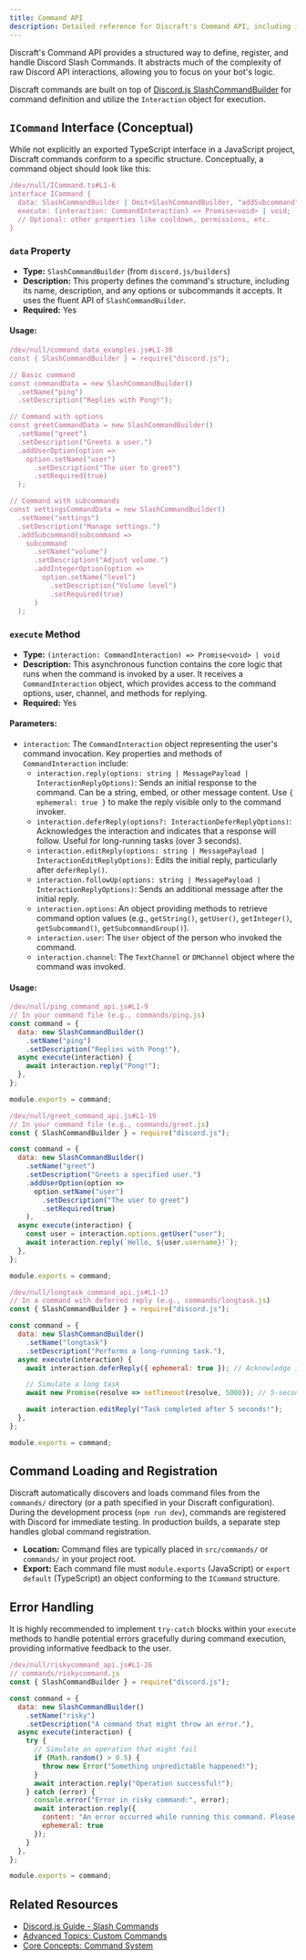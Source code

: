 ```yaml
---
title: Command API
description: Detailed reference for Discraft's Command API, including interfaces and methods for defining and interacting with commands.
---
```


Discraft's Command API provides a structured way to define, register, and handle Discord Slash Commands. It abstracts much of the complexity of raw Discord API interactions, allowing you to focus on your bot's logic.

Discraft commands are built on top of [Discord.js SlashCommandBuilder](https://discord.js.org/#/docs/builders/main/class/SlashCommandBuilder) for command definition and utilize the `Interaction` object for execution.

## `ICommand` Interface (Conceptual)

While not explicitly an exported TypeScript interface in a JavaScript project, Discraft commands conform to a specific structure. Conceptually, a command object should look like this:

```typescript
/dev/null/ICommand.ts#L1-6
interface ICommand {
  data: SlashCommandBuilder | Omit<SlashCommandBuilder, "addSubcommand" | "addSubcommandGroup">;
  execute: (interaction: CommandInteraction) => Promise<void> | void;
  // Optional: other properties like cooldown, permissions, etc.
}
```

### `data` Property

- **Type:** `SlashCommandBuilder` (from `discord.js/builders`)
- **Description:** This property defines the command's structure, including its name, description, and any options or subcommands it accepts. It uses the fluent API of `SlashCommandBuilder`.
- **Required:** Yes

#### Usage:

```javascript
/dev/null/command_data_examples.js#L1-30
const { SlashCommandBuilder } = require("discord.js");

// Basic command
const commandData = new SlashCommandBuilder()
  .setName("ping")
  .setDescription("Replies with Pong!");

// Command with options
const greetCommandData = new SlashCommandBuilder()
  .setName("greet")
  .setDescription("Greets a user.")
  .addUserOption(option =>
    option.setName("user")
      .setDescription("The user to greet")
      .setRequired(true)
  );

// Command with subcommands
const settingsCommandData = new SlashCommandBuilder()
  .setName("settings")
  .setDescription("Manage settings.")
  .addSubcommand(subcommand =>
    subcommand
      .setName("volume")
      .setDescription("Adjust volume.")
      .addIntegerOption(option =>
        option.setName("level")
          .setDescription("Volume level")
          .setRequired(true)
      )
  );
```

### `execute` Method

- **Type:** `(interaction: CommandInteraction) => Promise<void> | void`
- **Description:** This asynchronous function contains the core logic that runs when the command is invoked by a user. It receives a `CommandInteraction` object, which provides access to the command options, user, channel, and methods for replying.
- **Required:** Yes

#### Parameters:

- `interaction`: The `CommandInteraction` object representing the user's command invocation. Key properties and methods of `CommandInteraction` include:
  - `interaction.reply(options: string | MessagePayload | InteractionReplyOptions)`: Sends an initial response to the command. Can be a string, embed, or other message content. Use `{ ephemeral: true }` to make the reply visible only to the command invoker.
  - `interaction.deferReply(options?: InteractionDeferReplyOptions)`: Acknowledges the interaction and indicates that a response will follow. Useful for long-running tasks (over 3 seconds).
  - `interaction.editReply(options: string | MessagePayload | InteractionEditReplyOptions)`: Edits the initial reply, particularly after `deferReply()`.
  - `interaction.followUp(options: string | MessagePayload | InteractionReplyOptions)`: Sends an additional message after the initial reply.
  - `interaction.options`: An object providing methods to retrieve command option values (e.g., `getString()`, `getUser()`, `getInteger()`, `getSubcommand()`, `getSubcommandGroup()`).
  - `interaction.user`: The `User` object of the person who invoked the command.
  - `interaction.channel`: The `TextChannel` or `DMChannel` object where the command was invoked.

#### Usage:

```javascript
/dev/null/ping_command_api.js#L1-9
// In your command file (e.g., commands/ping.js)
const command = {
  data: new SlashCommandBuilder()
    .setName("ping")
    .setDescription("Replies with Pong!"),
  async execute(interaction) {
    await interaction.reply("Pong!");
  },
};

module.exports = command;
```

```javascript
/dev/null/greet_command_api.js#L1-19
// In your command file (e.g., commands/greet.js)
const { SlashCommandBuilder } = require("discord.js");

const command = {
  data: new SlashCommandBuilder()
    .setName("greet")
    .setDescription("Greets a specified user.")
    .addUserOption(option =>
      option.setName("user")
        .setDescription("The user to greet")
        .setRequired(true)
    ),
  async execute(interaction) {
    const user = interaction.options.getUser("user");
    await interaction.reply(`Hello, ${user.username}!`);
  },
};

module.exports = command;
```

```javascript
/dev/null/longtask_command_api.js#L1-17
// In a command with deferred reply (e.g., commands/longtask.js)
const { SlashCommandBuilder } = require("discord.js");

const command = {
  data: new SlashCommandBuilder()
    .setName("longtask")
    .setDescription("Performs a long-running task."),
  async execute(interaction) {
    await interaction.deferReply({ ephemeral: true }); // Acknowledge immediately

    // Simulate a long task
    await new Promise(resolve => setTimeout(resolve, 5000)); // 5-second delay

    await interaction.editReply("Task completed after 5 seconds!");
  },
};

module.exports = command;
```

## Command Loading and Registration

Discraft automatically discovers and loads command files from the `commands/` directory (or a path specified in your Discraft configuration). During the development process (`npm run dev`), commands are registered with Discord for immediate testing. In production builds, a separate step handles global command registration.

- **Location:** Command files are typically placed in `src/commands/` or `commands/` in your project root.
- **Export:** Each command file must `module.exports` (JavaScript) or `export default` (TypeScript) an object conforming to the `ICommand` structure.

## Error Handling

It is highly recommended to implement `try-catch` blocks within your `execute` methods to handle potential errors gracefully during command execution, providing informative feedback to the user.

```javascript
/dev/null/riskycommand_api.js#L1-26
// commands/riskycommand.js
const { SlashCommandBuilder } = require("discord.js");

const command = {
  data: new SlashCommandBuilder()
    .setName("risky")
    .setDescription("A command that might throw an error."),
  async execute(interaction) {
    try {
      // Simulate an operation that might fail
      if (Math.random() > 0.5) {
        throw new Error("Something unpredictable happened!");
      }
      await interaction.reply("Operation successful!");
    } catch (error) {
      console.error("Error in risky command:", error);
      await interaction.reply({
        content: "An error occurred while running this command. Please try again later.",
        ephemeral: true
      });
    }
  },
};

module.exports = command;
```

## Related Resources

- [Discord.js Guide - Slash Commands](https://discord.js.org/#/docs/discord.js/main/general/slash-commands/concepts)
- [Advanced Topics: Custom Commands](/docs/advanced-topics/custom-commands)
- [Core Concepts: Command System](/docs/core-concepts/command-system)
